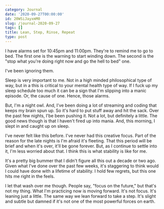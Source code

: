 ```yaml
---
category: Journal
date: '2020-09-27T00:00:00'
id: 20WSiJayxmM0
slug: /journal-2020-09-27
tags: []
title: Lean, Step, Rinse, Repeat
type: post
---
```


I have alarms set for 10:45pm and 11:00pm. They're to remind me to go to bed. The first one is the warning to start winding down. The second is the "stop what you're doing right now and go the hell to bed" one. 

I've been ignoring them. 

Sleep is very important to me. Not in a high minded philosophical type of way, but in a this is critical to your mental health type of way. If I fuck up my sleep schedule too much it can be a sign that I'm slipping into a manic episode. Or, the cause of one. Hence, those alarms. 

But, I'm a night owl. And, I've been doing a lot of streaming and coding that keeps my brain spun up. So it's hard to put stuff away and hit the sack. Over the past few nights, I'be been pushing it. Not a lot, but definitely a little. The good news though is that I haven't fired up into mania. And, this morning, I slept in and caught up on sleep. 

I've never felt like this before. I've never had this creative focus. Part of the reason for the late nights is I'm afraid it's fleeting. That this period will be brief and when it's over, it'll be gone forever. But, as I continue to settle into it, I'm less worried about that. I think this is what stability is like for me. 

It's a pretty big bummer that I didn't figure all this out a decade or two ago. Given what I've done over the past few weeks, it's staggering to think would I could have done with a lifetime of stability. I hold few regrets, but this one hits me right in the feels. 

I let that wash over me though. People say, "focus on the future," but that's not my thing. What I'm practicing now is moving forward. It's not focus. It's leaning just a little. The same way we lean forward to take a step. It's slight and subtle but damned if it's not one of the most powerful forces on earth.